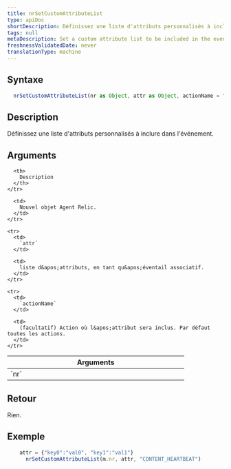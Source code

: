 ```yaml
---
title: nrSetCustomAttributeList
type: apiDoc
shortDescription: Définissez une liste d'attributs personnalisés à inclure dans l'événement.
tags: null
metaDescription: Set a custom attribute list to be included in the events.
freshnessValidatedDate: never
translationType: machine
---
```


## Syntaxe

```js
  nrSetCustomAttributeList(nr as Object, attr as Object, actionName = "" as String) as Void
```

## Description

Définissez une liste d&apos;attributs personnalisés à inclure dans l&apos;événement.

## Arguments

<table>
  <thead>
    <tr>
      <th width="25%">
        Arguments
      </th>

      <th>
        Description
      </th>
    </tr>
  </thead>

  <tbody>
    <tr>
      <td>
        `nr`
      </td>

      <td>
        Nouvel objet Agent Relic.
      </td>
    </tr>

    <tr>
      <td>
        `attr`
      </td>

      <td>
        liste d&apos;attributs, en tant qu&apos;éventail associatif.
      </td>
    </tr>

    <tr>
      <td>
        `actionName`
      </td>

      <td>
        (facultatif) Action où l&apos;attribut sera inclus. Par défaut toutes les actions.
      </td>
    </tr>
  </tbody>
</table>

## Retour

Rien.

## Exemple

```js
  	attr = {"key0":"val0", "key1":"val1"}
	  nrSetCustomAttributeList(m.nr, attr, "CONTENT_HEARTBEAT")
```